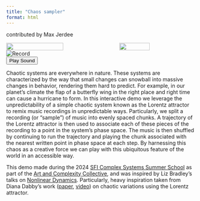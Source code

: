```yaml
---
title: "Chaos sampler"
format: html
---
```

contributed by Max Jerdee

```{=html}
<div id="chaosContainer" style="display: flex; justify-content: space-between;">
    <img id="chaos" width=400 src="images/lorentz_explainer.png" style="width: 55%;">
    <img id="trajectory" width=400 src="images/lorentz_trajectory.png" style="width: 40%;">
</div>
<div id="recordContainer">
    <img id="record" src="images/amen-record.png" alt="Record">
</div>
<button id="playButton">Play Sound</button>
<link rel="stylesheet" href="css/chaos_sampler.css">
<script src="js/chaos_sampler.js"></script> 
```

Chaotic systems are everywhere in nature. These systems are characterized by the way that small changes can snowball into massive changes in behavior, rendering them hard to predict. For example, in our planet’s climate the flap of a butterfly wing in the right place and right time can cause a hurricane to form. In this interactive demo we leverage the unpredictability of a simple chaotic system known as the Lorentz attractor to remix music recordings in unpredictable ways. Particularly, we split a recording (or “sample”) of music into evenly spaced chunks. A trajectory of the Lorentz attractor is then used to associate each of these pieces of the recording to a point in the system’s phase space. The music is then shuffled by continuing to run the trajectory and playing the chunk associated with the nearest written point in phase space at each step. By harnessing this chaos as a creative force we can play with this ubiquitous feature of the world in an accessible way.

This demo made during the 2024 [SFI Complex Systems Summer School](https://www.santafe.edu/engage/learn/programs/sfi-complex-systems-summer-school) as part of the [Art and Complexity Collective](https://maxjerdee.github.io/CSSS-arts/), and was inspired by Liz Bradley's talks on [Nonlinear Dynamics](https://www.complexityexplorer.org/courses/94-nonlinear-dynamics-mathematical-and-computational-approaches-spring-2019). Particularly, heavy inspiration taken from Diana Dabby's work ([paper](https://doi.org/10.1063/1.166171), [video](https://www.youtube.com/watch?v=dL4VKuKNgXI)) on chaotic variations using the Lorentz attractor. 